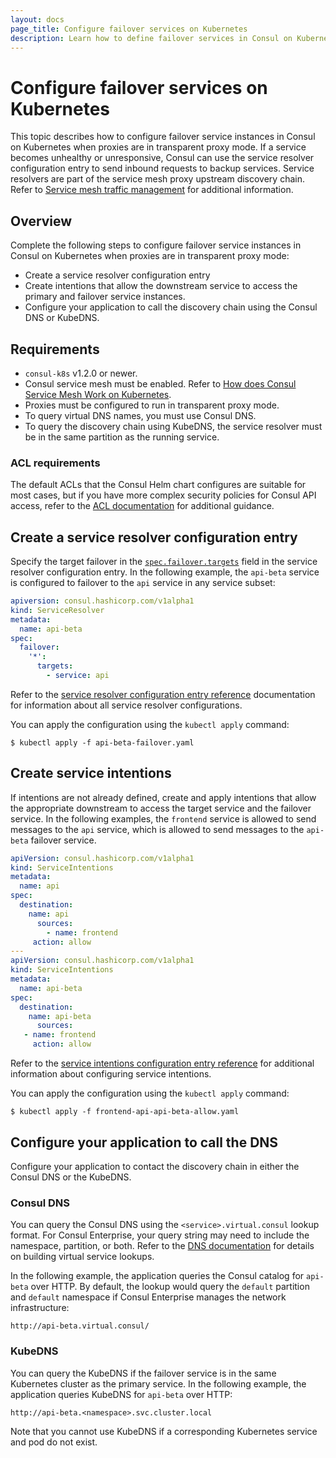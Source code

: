 ```yaml
--- 
layout: docs
page_title: Configure failover services on Kubernetes
description: Learn how to define failover services in Consul on Kubernetes when proxies are in transparent proxy mode. Consul can send traffic to backup service instances if a destination service becomes unhealthy or unresponsive. 
--- 
```


# Configure failover services on Kubernetes

This topic describes how to configure failover service instances in Consul on Kubernetes when proxies are in transparent proxy mode. If a service becomes unhealthy or unresponsive, Consul can use the service resolver configuration entry to send inbound requests to backup services. Service resolvers are part of the service mesh proxy upstream discovery chain. Refer to [Service mesh traffic management](/consul/docs/manage-traffic) for additional information.

## Overview

Complete the following steps to configure failover service instances in Consul on Kubernetes when proxies are in transparent proxy mode:

- Create a service resolver configuration entry
- Create intentions that allow the downstream service to access the primary and failover service instances.
- Configure your application to call the discovery chain using the Consul DNS or KubeDNS.

## Requirements
 
- `consul-k8s` v1.2.0 or newer.
- Consul service mesh must be enabled. Refer to [How does Consul Service Mesh Work on Kubernetes](/consul/docs/k8s/connect).
- Proxies must be configured to run in transparent proxy mode. 
- To query virtual DNS names, you must use Consul DNS.
- To query the discovery chain using KubeDNS, the service resolver must be in the same partition as the running service. 

### ACL requirements

The default ACLs that the Consul Helm chart configures are suitable for most cases, but if you have more complex security policies for Consul API access, refer to the [ACL documentation](/consul/docs/secure-consul/acl) for additional guidance. 

## Create a service resolver configuration entry

Specify the target failover in the [`spec.failover.targets`](/consul/docs/reference/config-entry/service-resolver#failover-targets-service) field in the service resolver configuration entry. In the following example, the `api-beta` service is configured to failover to the `api` service in any service subset:

<CodeBlockConfig filename="api-beta-failover.yaml">

```yaml
apiversion: consul.hashicorp.com/v1alpha1
kind: ServiceResolver
metadata: 
  name: api-beta
spec:
  failover:
    '*':
      targets:
        - service: api
```

</CodeBlockConfig>

Refer to the [service resolver configuration entry reference](/consul/docs/reference/config-entry/service-resolver) documentation for information about all service resolver configurations.

You can apply the configuration using the `kubectl apply` command:

```shell-session
$ kubectl apply -f api-beta-failover.yaml
```

## Create service intentions 

If intentions are not already defined, create and apply intentions that allow the appropriate downstream to access the target service and the failover service. In the following examples, the `frontend` service is allowed to send messages to the `api` service, which is allowed to send messages to the `api-beta` failover service.


<CodeBlockConfig filename="frontend-api-api-beta-allow.yaml">

```yaml
apiVersion: consul.hashicorp.com/v1alpha1
kind: ServiceIntentions
metadata:
  name: api
spec:
  destination:
    name: api
      sources:
        - name: frontend
     action: allow
---
apiVersion: consul.hashicorp.com/v1alpha1
kind: ServiceIntentions
metadata:
  name: api-beta
spec:
  destination:
    name: api-beta
      sources:
   - name: frontend
     action: allow
```

</CodeBlockConfig>

Refer to the [service intentions configuration entry reference](/consul/docs/reference/config-entry/service-intention) for additional information about configuring service intentions. 

You can apply the configuration using the `kubectl apply` command:

```shell-session
$ kubectl apply -f frontend-api-api-beta-allow.yaml
```

## Configure your application to call the DNS

Configure your application to contact the discovery chain in either the Consul DNS or the KubeDNS. 

### Consul DNS

You can query the Consul DNS using the `<service>.virtual.consul` lookup format. For Consul Enterprise, your query string may need to include the namespace, partition, or both. Refer to the [DNS documentation](/consul/docs/services/discovery/dns-static-lookups#service-virtual-ip-lookups) for details on building virtual service lookups.

In the following example, the application queries the Consul catalog for `api-beta` over HTTP. By default, the lookup would query the `default` partition and `default` namespace if Consul Enterprise manages the network infrastructure:

```text
http://api-beta.virtual.consul/
```

### KubeDNS

You can query the KubeDNS if the failover service is in the same Kubernetes cluster as the primary service. In the following example, the application queries KubeDNS for `api-beta` over HTTP:

```text
http://api-beta.<namespace>.svc.cluster.local
```

Note that you cannot use KubeDNS if a corresponding Kubernetes service and pod do not exist. 